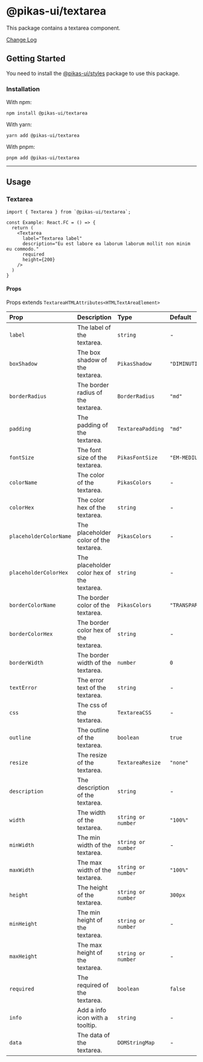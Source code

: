 

<NextSeo title="Textarea" />

# @pikas-ui/textarea

This package contains a textarea component.

<a href="https://github.com/Achaak/pikas/blob/main/packages/ui/textarea/CHANGELOG.md">
  Change Log
</a>

## Getting Started

You need to install the <a href={stylesLink}>@pikas-ui/styles</a> package to use this package.

### Installation

With npm:

```
npm install @pikas-ui/textarea
```

With yarn:

```
yarn add @pikas-ui/textarea
```

With pnpm:

```
pnpm add @pikas-ui/textarea
```

---

## Usage

### Textarea

<TextareaExample />

```tsx
import { Textarea } from `@pikas-ui/textarea`;

const Example: React.FC = () => {
  return (
    <Textarea
      label="Textarea label"
      description="Eu est labore ea laborum laborum mollit non minim eu commodo."
      required
      height={200}
    />
  )
}
```



#### Props

Props extends `TextareaHTMLAttributes<HTMLTextAreaElement>`

| Prop                  | Description                                | Type               | Default          |
| :-------------------- | :----------------------------------------- | :----------------- | :--------------- |
| `label`               | The label of the textarea.                 | `string`           | -                |
| `boxShadow`           | The box shadow of the textarea.            | `PikasShadow`      | `"DIMINUTION_1"` |
| `borderRadius`        | The border radius of the textarea.         | `BorderRadius`     | `"md"`           |
| `padding`             | The padding of the textarea.               | `TextareaPadding`  | `"md"`           |
| `fontSize`            | The font size of the textarea.             | `PikasFontSize`    | `"EM-MEDIUM"`    |
| `colorName`               | The color of the textarea.                 | `PikasColors`           | -                |
| `colorHex`            | The color hex of the textarea.             | `string`           | -                |
| `placeholderColorName`    | The placeholder color of the textarea.     | `PikasColors`           | -                |
| `placeholderColorHex` | The placeholder color hex of the textarea. | `string`           | -                |
| `borderColorName`         | The border color of the textarea.          | `PikasColors`           | `"TRANSPARENT"`  |
| `borderColorHex`      | The border color hex of the textarea.      | `string`           | -                |
| `borderWidth`         | The border width of the textarea.          | `number`           | `0`              |
| `textError`           | The error text of the textarea.            | `string`           | -                |
| `css`                 | The css of the textarea.                   | `TextareaCSS`      | -                |
| `outline`             | The outline of the textarea.               | `boolean`          | `true`           |
| `resize`              | The resize of the textarea.                | `TextareaResize`   | `"none"`         |
| `description`         | The description of the textarea.           | `string`           | -                |
| `width`               | The width of the textarea.                 | `string or number` | `"100%"`         |
| `minWidth`            | The min width of the textarea.             | `string or number` | -                |
| `maxWidth`            | The max width of the textarea.             | `string or number` | `"100%"`         |
| `height`              | The height of the textarea.                | `string or number` | `300px`          |
| `minHeight`           | The min height of the textarea.            | `string or number` | -                |
| `maxHeight`           | The max height of the textarea.            | `string or number` | -                |
| `required`            | The required of the textarea.              | `boolean`          | `false`          |
| `info`                | Add a info icon with a tooltip.            | `string`           | -                |
| `data`                | The data of the textarea.                  | `DOMStringMap`     | -                |
